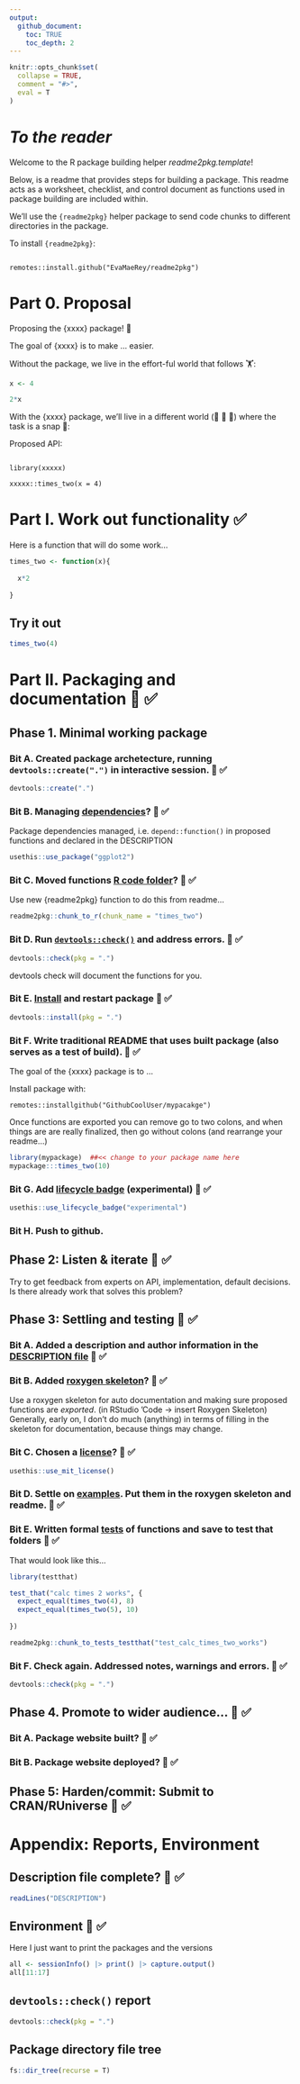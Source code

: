 ```yaml
---
output: 
  github_document:
    toc: TRUE
    toc_depth: 2
---
```



```r
knitr::opts_chunk$set(
  collapse = TRUE,
  comment = "#>",
  eval = T
)
```

# *To the reader* 

Welcome to the R package building helper *readme2pkg.template*!

Below, is a readme that provides steps for building a package.  This readme acts as a worksheet, checklist, and control document as functions used in package building are included within.  

We'll use the `{readme2pkg}` helper package to send code chunks to different directories in the package.  

To install `{readme2pkg}`:

```

remotes::install.github("EvaMaeRey/readme2pkg")

```

# Part 0. Proposal

Proposing the {xxxx} package! 🦄 
<!-- (typical package introduction write up; but actually aspirational) -->

The goal of {xxxx} is to make ... easier.


Without the package, we live in the effort-ful world that follows 🏋:

```r
x <- 4

2*x

```

  
With the {xxxx} package, we'll live in a different world (🦄 🦄 🦄) where the task is a snap 🫰: 

Proposed API:

```

library(xxxxx)

xxxxx::times_two(x = 4)

```



# Part I. Work out functionality  ✅ 

Here is a function that will do some work...


```r
times_two <- function(x){
  
  x*2
  
}
```


## Try it out

```r
times_two(4)
```


# Part II. Packaging and documentation  🚧 ✅ 

## Phase 1. Minimal working package

### Bit A. Created package archetecture, running `devtools::create(".")` in interactive session. 🚧 ✅


```r
devtools::create(".")
```


### Bit B. Managing [dependencies](https://r-pkgs.org/dependencies-in-practice.html)? 🚧 ✅

Package dependencies managed, i.e. `depend::function()` in proposed functions and declared in the DESCRIPTION

```r
usethis::use_package("ggplot2")
```


### Bit C. Moved functions [R code folder](https://r-pkgs.org/code.html)? 🚧 ✅

Use new {readme2pkg} function to do this from readme...

```r
readme2pkg::chunk_to_r(chunk_name = "times_two")
```



### Bit D. Run [`devtools::check()`](https://r-pkgs.org/whole-game.html#check) and address errors. 🚧 ✅

```r
devtools::check(pkg = ".")
```

devtools check will document the functions for you. 

### Bit E. [Install](https://r-pkgs.org/whole-game.html#install) and restart package 🚧 ✅

```r
devtools::install(pkg = ".")
```


### Bit F. Write traditional README that uses built package (also serves as a test of build). 🚧 ✅ 

The goal of the {xxxx} package is to ...

Install package with:

```
remotes::installgithub("GithubCoolUser/mypacakge")
```

Once functions are exported you can remove go to two colons, and when things are are really finalized, then go without colons (and rearrange your readme...)

```r
library(mypackage)  ##<< change to your package name here
mypackage:::times_two(10)
```


### Bit G. Add [lifecycle badge](https://r-pkgs.org/lifecycle.html) (experimental) 🚧 ✅


```r
usethis::use_lifecycle_badge("experimental")
```


### Bit H. Push to github.




## Phase 2: Listen & iterate 🚧 ✅

Try to get feedback from experts on API, implementation, default decisions.  Is there already work that solves this problem? 


## Phase 3: Settling and testing 🚧 ✅ 

### Bit A. Added a description and author information in the [DESCRIPTION file](https://r-pkgs.org/description.html) 🚧 ✅

### Bit B. Added [roxygen skeleton](https://r-pkgs.org/man.html)? 🚧 ✅

Use a roxygen skeleton for auto documentation and making sure proposed functions are *exported*. (in RStudio 'Code -> insert Roxygen Skeleton) Generally, early on, I don't do much (anything) in terms of filling in the skeleton for documentation, because things may change.


### Bit C. Chosen a [license](https://r-pkgs.org/license.html)? 🚧 ✅


```r
usethis::use_mit_license()
```


### Bit D. Settle on [examples](https://r-pkgs.org/man.html#sec-man-examples).  Put them in the roxygen skeleton and readme. 🚧 ✅

### Bit E. Written formal [tests](https://r-pkgs.org/testing-basics.html) of functions and save to test that folders 🚧 ✅


That would look like this...

```r
library(testthat)

test_that("calc times 2 works", {
  expect_equal(times_two(4), 8)
  expect_equal(times_two(5), 10)
  
})
```


```r
readme2pkg::chunk_to_tests_testthat("test_calc_times_two_works")
```




### Bit F. Check again. Addressed notes, warnings and errors. 🚧 ✅


```r
devtools::check(pkg = ".")
```

## Phase 4. Promote to wider audience...  🚧 ✅ 

### Bit A. Package website built? 🚧 ✅


### Bit B. Package website deployed? 🚧 ✅

## Phase 5: Harden/commit: Submit to CRAN/RUniverse 🚧 ✅ 

# Appendix: Reports, Environment

## Description file complete?  🚧 ✅

```r
readLines("DESCRIPTION")
```

## Environment  🚧 ✅

Here I just want to print the packages and the versions

```r
all <- sessionInfo() |> print() |> capture.output()
all[11:17]
```

## `devtools::check()` report

```r
devtools::check(pkg = ".")
```

## Package directory file tree

```r
fs::dir_tree(recurse = T)
```



